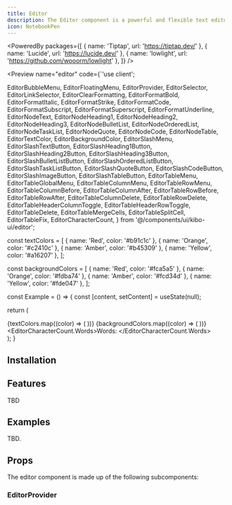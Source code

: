 ```yaml
---
title: Editor
description: The Editor component is a powerful and flexible text editor that allows you to create and edit rich text content.
icon: NotebookPen
---
```



<PoweredBy packages={[
  { name: 'Tiptap', url: 'https://tiptap.dev/' },
  { name: 'Lucide', url: 'https://lucide.dev/' },
  { name: 'lowlight', url: 'https://github.com/wooorm/lowlight' },
]} />

<Preview name="editor" code={`'use client';

  EditorBubbleMenu,
  EditorFloatingMenu,
  EditorProvider,
  EditorSelector,
  EditorLinkSelector,
  EditorClearFormatting,
  EditorFormatBold,
  EditorFormatItalic,
  EditorFormatStrike,
  EditorFormatCode,
  EditorFormatSubscript,
  EditorFormatSuperscript,
  EditorFormatUnderline,
  EditorNodeText,
  EditorNodeHeading1,
  EditorNodeHeading2,
  EditorNodeHeading3,
  EditorNodeBulletList,
  EditorNodeOrderedList,
  EditorNodeTaskList,
  EditorNodeQuote,
  EditorNodeCode,
  EditorNodeTable,
  EditorTextColor,
  EditorBackgroundColor,
  EditorSlashMenu,
  EditorSlashTextButton,
  EditorSlashHeading1Button,
  EditorSlashHeading2Button,
  EditorSlashHeading3Button,
  EditorSlashBulletListButton,
  EditorSlashOrderedListButton,
  EditorSlashTaskListButton,
  EditorSlashQuoteButton,
  EditorSlashCodeButton,
  EditorSlashImageButton,
  EditorSlashTableButton,
  EditorTableMenu,
  EditorTableGlobalMenu,
  EditorTableColumnMenu,
  EditorTableRowMenu,
  EditorTableColumnBefore,
  EditorTableColumnAfter,
  EditorTableRowBefore,
  EditorTableRowAfter,
  EditorTableColumnDelete,
  EditorTableRowDelete,
  EditorTableHeaderColumnToggle,
  EditorTableHeaderRowToggle,
  EditorTableDelete,
  EditorTableMergeCells,
  EditorTableSplitCell,
  EditorTableFix,
  EditorCharacterCount,
} from '@/components/ui/kibo-ui/editor';

const textColors = [
  { name: 'Red', color: '#b91c1c' },
  { name: 'Orange', color: '#c2410c' },
  { name: 'Amber', color: '#b45309' },
  { name: 'Yellow', color: '#a16207' },
];

const backgroundColors = [
  { name: 'Red', color: '#fca5a5' },
  { name: 'Orange', color: '#fdba74' },
  { name: 'Amber', color: '#fcd34d' },
  { name: 'Yellow', color: '#fde047' },
];

const Example = () => {
  const [content, setContent] = useState(null);

  return (
    <div className="bg-secondary flex h-screen w-full items-center justify-center p-8">
      <EditorProvider
        placeholder="Start typing..."
        className="bg-background rounded-lg border w-full h-full p-4"
      >
        <EditorFloatingMenu>
          <EditorNodeHeading1 hideName />
          <EditorNodeBulletList hideName />
          <EditorNodeQuote hideName />
          <EditorNodeCode hideName />
          <EditorNodeTable hideName />
        </EditorFloatingMenu>
        <EditorBubbleMenu>
          <EditorSelector title="Text">
            <EditorNodeText />
            <EditorNodeHeading1 />
            <EditorNodeHeading2 />
            <EditorNodeHeading3 />
            <EditorNodeBulletList />
            <EditorNodeOrderedList />
            <EditorNodeTaskList />
            <EditorNodeQuote />
            <EditorNodeCode />
          </EditorSelector>
          <EditorSelector title="Format">
            <EditorFormatBold />
            <EditorFormatItalic />
            <EditorFormatUnderline />
            <EditorFormatStrike />
            <EditorFormatCode />
            <EditorFormatSuperscript />
            <EditorFormatSubscript />
          </EditorSelector>
          <EditorSelector title="Color">
            {textColors.map((color) => (
              <EditorTextColor key={color.name} color={color.color} name={color.name} />
            ))}
            {backgroundColors.map((color) => (
              <EditorBackgroundColor key={color.name} color={color.color} name={color.name} />
            ))}
          </EditorSelector>
          <EditorLinkSelector />
          <EditorClearFormatting />
        </EditorBubbleMenu>
        <EditorSlashMenu>
          <EditorSlashTextButton />
          <EditorSlashHeading1Button />
          <EditorSlashHeading2Button />
          <EditorSlashHeading3Button />
          <EditorSlashBulletListButton />
          <EditorSlashOrderedListButton />
          <EditorSlashTaskListButton />
          <EditorSlashQuoteButton />
          <EditorSlashCodeButton />
          <EditorSlashImageButton />
          <EditorSlashTableButton />
        </EditorSlashMenu>
        <EditorTableMenu>
          <EditorTableColumnMenu>
            <EditorTableColumnBefore />
            <EditorTableColumnAfter />
            <EditorTableColumnDelete />
          </EditorTableColumnMenu>
          <EditorTableRowMenu>
            <EditorTableRowBefore />
            <EditorTableRowAfter />
            <EditorTableRowDelete />
          </EditorTableRowMenu>
          <EditorTableGlobalMenu>
            <EditorTableHeaderColumnToggle />
            <EditorTableHeaderRowToggle />
            <EditorTableDelete />
            <EditorTableMergeCells />
            <EditorTableSplitCell />
            <EditorTableFix />
          </EditorTableGlobalMenu>
        </EditorTableMenu>
        <EditorCharacterCount.Words>Words: </EditorCharacterCount.Words>
      </EditorProvider>
    </div>
  );
}


## Installation

<Installer packageName="editor" />

## Features

TBD

## Examples

TBD.

## Props

The editor component is made up of the following subcomponents:

### EditorProvider

<AutoTypeTable path="node_modules/@repo/editor/index.tsx" name="EditorProviderProps" />

